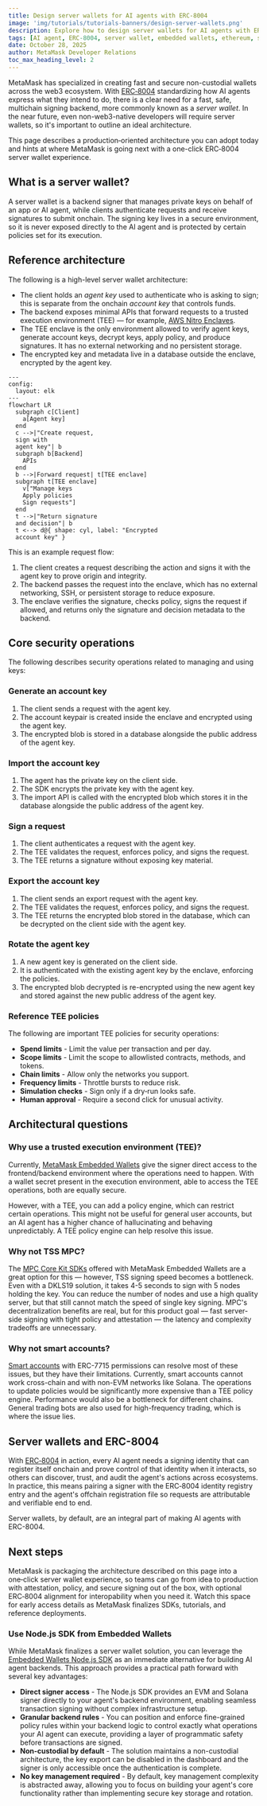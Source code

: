```yaml
---
title: Design server wallets for AI agents with ERC-8004
image: 'img/tutorials/tutorials-banners/design-server-wallets.png'
description: Explore how to design server wallets for AI agents with ERC-8004.
tags: [AI agent, ERC-8004, server wallet, embedded wallets, ethereum, solana, node.js]
date: October 28, 2025
author: MetaMask Developer Relations
toc_max_heading_level: 2
---
```


MetaMask has specialized in creating fast and secure non-custodial wallets across the web3 ecosystem.
With [ERC‑8004](https://eips.ethereum.org/EIPS/eip-8004) standardizing how AI agents express what they intend to do, there is a clear need for a fast, safe, multichain signing backend, more commonly known as a *server wallet*.
In the near future, even non-web3-native developers will require server wallets, so it's important to outline an ideal architecture.

This page describes a production‑oriented architecture you can adopt today and hints at where MetaMask is going next with a one-click ERC‑8004 server wallet experience.

## What is a server wallet?

A server wallet is a backend signer that manages private keys on behalf of an app or AI agent, while clients authenticate requests and receive signatures to submit onchain.
The signing key lives in a secure environment, so it is never exposed directly to the AI agent and is protected by certain policies set for its execution.

## Reference architecture

The following is a high-level server wallet architecture:

- The client holds an *agent key* used to authenticate who is asking to sign; this is separate from the onchain *account key* that controls funds.​
- The backend exposes minimal APIs that forward requests to a trusted execution environment (TEE) — for example, [AWS Nitro Enclaves](https://aws.amazon.com/ec2/nitro/nitro-enclaves/).
- The TEE enclave is the only environment allowed to verify agent keys, generate account keys, decrypt keys, apply policy, and produce signatures.
  It has no external networking and no persistent storage.
- The encrypted key and metadata live in a database outside the enclave, encrypted by the agent key.

<p align="center">

```mermaid
---
config:
  layout: elk
---
flowchart LR
  subgraph c[Client]
    a[Agent key]
  end
  c -->|"Create request,
  sign with
  agent key"| b
  subgraph b[Backend]
    APIs
  end
  b -->|Forward request| t[TEE enclave]
  subgraph t[TEE enclave]
    v["Manage keys
    Apply policies
    Sign requests"]
  end
  t -->|"Return signature
  and decision"| b
  t <--> d@{ shape: cyl, label: "Encrypted
  account key" }
```

</p>

This is an example request flow:

1. The client creates a request describing the action and signs it with the agent key to prove origin and integrity.
2. The backend passes the request into the enclave, which has no external networking, SSH, or persistent storage to reduce exposure.
3. The enclave verifies the signature, checks policy, signs the request if allowed, and returns only the signature and decision metadata to the backend.

## Core security operations

The following describes security operations related to managing and using keys:

### Generate an account key

1. The client sends a request with the agent key.
2. The account keypair is created inside the enclave and encrypted using the agent key.
3. The encrypted blob is stored in a database alongside the public address of the agent key​.

### Import the account key

1. The agent has the private key on the client side.
2. The SDK encrypts the private key with the agent key.
3. The import API is called with the encrypted blob which stores it in the database alongside the public address of the agent key.

### Sign a request

1. The client authenticates a request with the agent key.
2. The TEE validates the request, enforces policy, and signs the request.
3. The TEE returns a signature without exposing key material.​

### Export the account key

1. The client sends an export request with the agent key.
2. The TEE validates the request, enforces policy, and signs the request.
3. The TEE returns the encrypted blob stored in the database, which can be decrypted on the client side with the agent key.​

### Rotate the agent key

1. A new agent key is generated on the client side.
2. It is authenticated with the existing agent key by the enclave, enforcing the policies.
3. The encrypted blob decrypted is re-encrypted using the new agent key and stored against the new public address of the agent key.

### Reference TEE policies

The following are important TEE policies for security operations:

- **Spend limits** - Limit the value per transaction and per day.
- **Scope limits** - Limit the scope to allowlisted contracts, methods, and tokens.
- **Chain limits** - Allow only the networks you support.
- **Frequency limits** - Throttle bursts to reduce risk.
- **Simulation checks** - Sign only if a dry‑run looks safe.
- **Human approval** - Require a second click for unusual activity.

## Architectural questions

### Why use a trusted execution environment (TEE)?

Currently, [MetaMask Embedded Wallets](/embedded-wallets) give the signer direct access to the frontend/backend environment where the operations need to happen.
With a wallet secret present in the execution environment, able to access the TEE operations, both are equally secure.

However, with a TEE, you can add a policy engine, which can restrict certain operations.
This might not be useful for general user accounts, but an AI agent has a higher chance of hallucinating and behaving unpredictably.
A TEE policy engine can help resolve this issue.

### Why not TSS MPC?

The [MPC Core Kit SDKs](/embedded-wallets/infrastructure/mpc-architecture) offered with MetaMask Embedded Wallets are a great option for this — however, TSS signing speed becomes a bottleneck.
Even with a DKLS19 solution, it takes 4-5 seconds to sign with 5 nodes holding the key.
You can reduce the number of nodes and use a high quality server, but that still cannot match the speed of single key signing.
MPC's decentralization benefits are real, but for this product goal — fast server-side signing with tight policy and attestation — the latency and complexity tradeoffs are unnecessary.

### Why not smart accounts?

[Smart accounts](/delegation-toolkit) with ERC-7715 permissions can resolve most of these issues, but they have their limitations.
Currently, smart accounts cannot work cross-chain and with non-EVM networks like Solana.
The operations to update policies would be significantly more expensive than a TEE policy engine.
Performance would also be a bottleneck for different chains.
General trading bots are also used for high-frequency trading, which is where the issue lies.

## Server wallets and ERC-8004

With [ERC‑8004](https://eips.ethereum.org/EIPS/eip-8004) in action, every AI agent needs a signing identity that can register itself onchain and prove control of that identity when it interacts, so others can discover, trust, and audit the agent's actions across ecosystems.
In practice, this means pairing a signer with the ERC‑8004 identity registry entry and the agent's offchain registration file so requests are attributable and verifiable end to end.

Server wallets, by default, are an integral part of making AI agents with ERC-8004.

## Next steps

MetaMask is packaging the architecture described on this page into a one‑click server wallet experience, so teams can go from idea to production with attestation, policy, and secure signing out of the box, with optional ERC‑8004 alignment for interopability when you need it.
Watch this space for early access details as MetaMask finalizes SDKs, tutorials, and reference deployments.

### Use Node.js SDK from Embedded Wallets

While MetaMask finalizes a server wallet solution, you can leverage the [Embedded Wallets Node.js SDK](/embedded-wallets/sdk/node) as an immediate alternative for building AI agent backends.
This approach provides a practical path forward with several key advantages:

- **Direct signer access** - The Node.js SDK provides an EVM and Solana signer directly to your agent's backend environment, enabling seamless transaction signing without complex infrastructure setup.
- **Granular backend rules** - You can position and enforce fine-grained policy rules within your backend logic to control exactly what operations your AI agent can execute, providing a layer of programmatic safety before transactions are signed.
- **Non-custodial by default** - The solution maintains a non-custodial architecture, the key export can be disabled in the dashboard and the signer is only accessible once the authentication is complete.
- **No key management required** - By default, key management complexity is abstracted away, allowing you to focus on building your agent's core functionality rather than implementing secure key storage and rotation.
